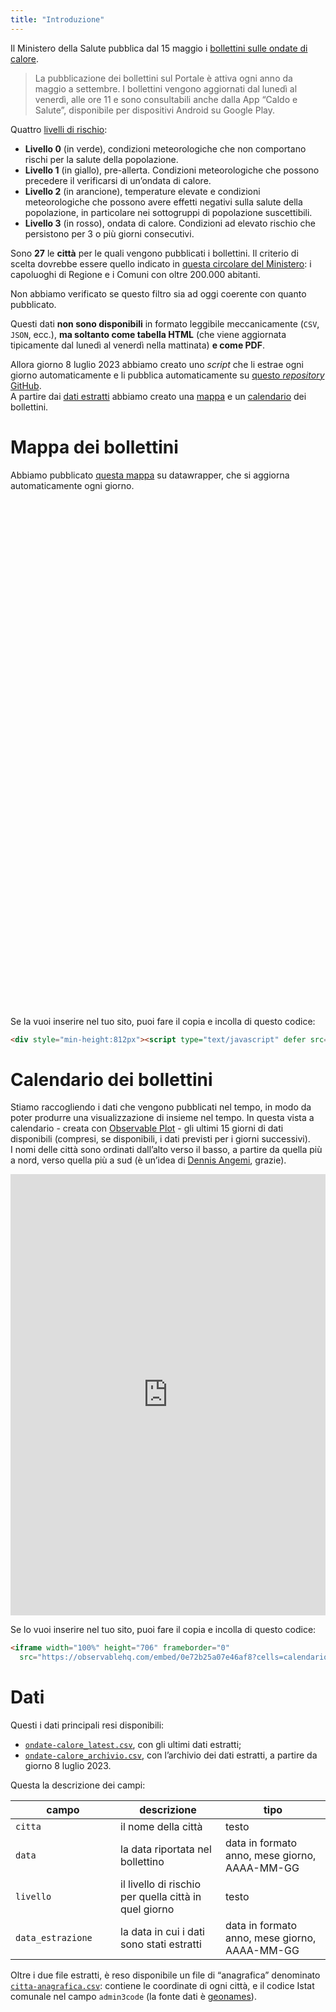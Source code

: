 ```yaml
---
title: "Introduzione"
---
```


Il Ministero della Salute pubblica dal 15 maggio i [bollettini sulle ondate di calore](https://www.salute.gov.it/portale/caldo/bollettiniCaldo.jsp?lingua=italiano&id=4542&area=emergenzaCaldo&menu=vuoto&btnBollettino=BOLLETTINI).

> La pubblicazione dei bollettini sul Portale è attiva ogni anno da maggio a settembre. I bollettini vengono aggiornati dal lunedì al venerdì, alle ore 11 e sono consultabili anche dalla App "Caldo e Salute", disponibile per dispositivi Android su Google Play.


Quattro [livelli di rischio](https://www.salute.gov.it/portale/caldo/dettaglioContenutiCaldo.jsp?lingua=italiano&id=2506&area=emergenzaCaldo&menu=vuoto):

-   **Livello 0** (in verde), condizioni meteorologiche che non comportano rischi per la salute della popolazione.
-   **Livello 1** (in giallo), pre-allerta. Condizioni meteorologiche che possono precedere il verificarsi di un'ondata di calore.
-   **Livello 2** (in arancione), temperature elevate e condizioni meteorologiche che possono avere effetti negativi sulla salute della popolazione, in particolare nei sottogruppi di popolazione suscettibili.
-   **Livello 3** (in rosso), ondata di calore. Condizioni ad elevato rischio che persistono per 3 o più giorni consecutivi.

Sono **27** le **città** per le quali vengono pubblicati i bollettini. Il criterio di scelta dovrebbe essere quello indicato in [questa circolare del Ministero](https://www.trovanorme.salute.gov.it/norme/renderNormsanPdf?anno=2023&codLeg=93738&parte=1%20&serie=null): i capoluoghi di Regione e i Comuni con oltre 200.000 abitanti.

::: {.column-margin}
Non abbiamo verificato se questo filtro sia ad oggi coerente con quanto pubblicato.
:::

Questi dati **non sono disponibili** in formato leggibile meccanicamente (`CSV`, `JSON`, ecc.), **ma soltanto come tabella HTML** (che viene aggiornata tipicamente dal lunedì al venerdì nella mattinata) **e come PDF**.

Allora giorno 8 luglio 2023 abbiamo creato uno *script* che li estrae ogni giorno automaticamente e li pubblica automaticamente su [questo *repository* GitHub](https://github.com/ondata/ondate-calore).<br>
A partire dai [dati estratti](#dati) abbiamo creato una [mappa](#mappa-dei-bollettini) e un [calendario](#calendario-dei-bollettini) dei bollettini.


# Mappa dei bollettini

Abbiamo pubblicato [questa mappa](https://www.datawrapper.de/_/elo50/) su datawrapper, che si aggiorna automaticamente ogni giorno.

<div style="min-height:812px"><script type="text/javascript" defer src="https://datawrapper.dwcdn.net/elo50/embed.js?v=29" charset="utf-8"></script><noscript><img src="https://datawrapper.dwcdn.net/elo50/full.png" alt="" /></noscript></div>

Se la vuoi inserire nel tuo sito, puoi fare il copia e incolla di questo codice:

```html
<div style="min-height:812px"><script type="text/javascript" defer src="https://datawrapper.dwcdn.net/elo50/embed.js?v=29" charset="utf-8"></script><noscript><img src="https://datawrapper.dwcdn.net/elo50/full.png" alt="" /></noscript></div>
```

# Calendario dei bollettini

Stiamo raccogliendo i dati che vengono pubblicati nel tempo, in modo da poter produrre una visualizzazione di insieme nel tempo. In questa vista a calendario - creata con [Observable Plot](https://observablehq.com/plot/) - gli ultimi 15 giorni di dati disponibili (compresi, se disponibili, i dati previsti per i giorni successivi).<br>
I nomi delle città sono ordinati dall'alto verso il basso, a partire da quella più a nord, verso quella più a sud (è un'idea di [Dennis Angemi](https://twitter.com/DennisAngemi), grazie).

<iframe width="100%" height="706" frameborder="0"
  src="https://observablehq.com/embed/0e72b25a07e46af8?cells=calendario"></iframe>

Se lo vuoi inserire nel tuo sito, puoi fare il copia e incolla di questo codice:

```html
<iframe width="100%" height="706" frameborder="0"
  src="https://observablehq.com/embed/0e72b25a07e46af8?cells=calendario"></iframe>
```

# Dati

Questi i dati principali resi disponibili:

- [`ondate-calore_latest.csv`](https://raw.githubusercontent.com/ondata/ondate-calore/main/data/ondate-calore_latest.csv), con gli ultimi dati estratti;
- [`ondate-calore_archivio.csv`](https://raw.githubusercontent.com/ondata/ondate-calore/main/data/ondate-calore_archivio.csv), con l'archivio dei dati estratti, a partire da giorno 8 luglio 2023.

Questa la descrizione dei campi:

| campo | descrizione | tipo |
| --- | --- | --- |
| `citta` | il nome della città | testo |
| `data` | la data riportata nel bollettino | data in formato anno, mese giorno, AAAA-MM-GG |
| `livello` | il livello di rischio per quella città in quel giorno | testo |
| `data_estrazione` | la data in cui i dati sono stati estratti | data in formato anno, mese giorno, AAAA-MM-GG |

Oltre i due file estratti, è reso disponibile un file di "anagrafica" denominato [`citta-anagrafica.csv`](https://github.com/ondata/ondate-calore/blob/main/data/citta-anagrafica.csv): contiene le coordinate di ogni città, e il codice Istat comunale nel campo `admin3code` (la fonte dati è [geonames](https://www.geonames.org/export/)).
